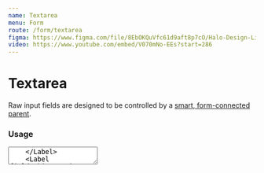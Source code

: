 ```yaml
---
name: Textarea
menu: Form
route: /form/textarea
figma: https://www.figma.com/file/8EbOKQuVfc61d9aft8p7cO/Halo-Design-Library?node-id=12%3A1246
video: https://www.youtube.com/embed/V070mNo-EEs?start=286
---
```



# Textarea

Raw input fields are designed to be controlled by a [smart, form-connected parent](https://github.com/venturehacks/AngelList/blob/master/frontend/talent/components/Form/TextField/index.tsx).

### Usage

<Playground>
  <div className="max-w-lg">
    <Label field="bio" title="Textarea" byline="Explicit rows, cols">
      <Textarea
        name="bio"
        placeholder="Tell us about yourself..."
        rows={5}
        cols={40}
      />
    </Label>
    <Label field="bio-warning" title="Bio" byline="100% width">
      <Textarea
        name="bio"
        intrinsicWidth="100%"
        onChange={() => {}}
        value="foo bar baz"
      />
    </Label>
    <Label field="bio-warning" title="Oops" byline="validation error">
      <Textarea
        name="bio"
        intrinsicWidth="100%"
        value="dang"
        onChange={() => {}}
        hasError
      />
    </Label>
  </div>
</Playground>

### Props

<Props of={Textarea} />
